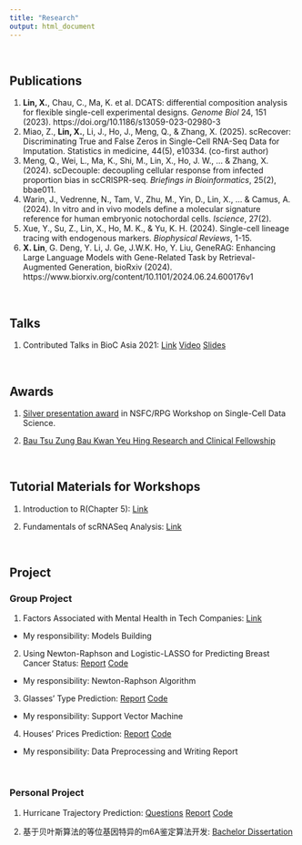 ```yaml
---
title: "Research"
output: html_document
---
```


<br>

## Publications

1.	**Lin, X.**, Chau, C., Ma, K. et al. DCATS: differential composition analysis for flexible single-cell experimental designs. *Genome Biol* 24, 151 (2023). https://doi.org/10.1186/s13059-023-02980-3
2.	Miao, Z., **Lin, X.**, Li, J., Ho, J., Meng, Q., & Zhang, X. (2025). scRecover: Discriminating True and False Zeros in Single-Cell RNA-Seq Data for Imputation. Statistics in medicine, 44(5), e10334. (co-first author)
3.	Meng, Q., Wei, L., Ma, K., Shi, M., Lin, X., Ho, J. W., ... & Zhang, X. (2024). scDecouple: decoupling cellular response from infected proportion bias in scCRISPR-seq. *Briefings in Bioinformatics*, 25(2), bbae011.
4.	Warin, J., Vedrenne, N., Tam, V., Zhu, M., Yin, D., Lin, X., ... & Camus, A. (2024). In vitro and in vivo models define a molecular signature reference for human embryonic notochordal cells. *Iscience*, 27(2).
5.	Xue, Y., Su, Z., Lin, X., Ho, M. K., & Yu, K. H. (2024). Single-cell lineage tracing with endogenous markers. *Biophysical Reviews*, 1-15.
6.	**X. Lin**, G. Deng, Y. Li, J. Ge, J.W.K. Ho, Y. Liu, GeneRAG: Enhancing Large Language Models with Gene-Related Task by Retrieval-Augmented Generation, bioRxiv (2024). https://www.biorxiv.org/content/10.1101/2024.06.24.600176v1 

  <br>
 
## Talks

1. Contributed Talks in BioC Asia 2021: [Link](https://biocasia2021.bioconductor.org/contributions/) [Video](https://www.youtube.com/watch?v=_Fh3sp59ui0) [Slides](https://f1000research.com/slides/10-1119)

 <br>
 
## Awards

1. [Silver presentation award](./support_files/silver_award.pdf) in NSFC/RPG Workshop on Single-Cell Data Science.

2. [Bau Tsu Zung Bau Kwan Yeu Hing Research and Clinical Fellowship](https://scholar.aas.hku.hk/?action=showonesscheme&ss_id=471&backb=1)

 <br>
 
## Tutorial Materials for Workshops

1. Introduction to R(Chapter 5): [Link](https://holab-hku.github.io/R-workshop/)

2. Fundamentals of scRNASeq Analysis: [Link](https://holab-hku.github.io//Fundamental-scRNA/)

 <br>

## Project

### Group Project

1. Factors Associated with Mental Health in Tech Companies: [Link](https://runanon.github.io/final.github.io/) 

 * My responsibility: Models Building

2. Using Newton-Raphson and Logistic-LASSO for Predicting Breast Cancer Status: [Report](./support_files/Optimization_project.pdf)
[Code](https://github.com/thecbp/P8160_optimization_project)

 * My responsibility: Newton-Raphson Algorithm

3. Glasses' Type Prediction: [Report](./Glass_type_prediction.pdf)
[Code](https://github.com/runanon/p8106_final)

 * My responsibility: Support Vector Machine

4. Houses' Prices Prediction: [Report](./support_files/House_price_prediction.pdf)
[Code](https://github.com/runanon/P8106_MIDTERM_PROJECT)

 * My responsibility: Data Preprocessing and Writing Report
 
 <br>

### Personal Project

1. Hurricane Trajectory Prediction: [Questions](./support_files/hurricane_questions.pdf)
[Report](./support_files/hurricane_report.pdf)
[Code](https://github.com/linxy29/P8160_final_project)

2. 基于贝叶斯算法的等位基因特异的m6A鉴定算法开发: [Bachelor Dissertation](./support_files/毕业论文.pdf)


